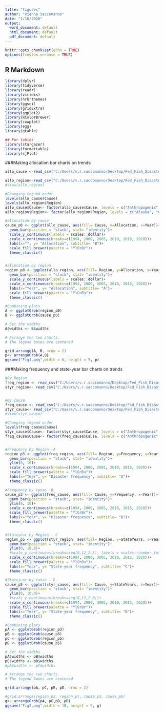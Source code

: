 ```yaml
---
title: "figures"
author: "Vienna Saccomanno"
date: "1/16/2020"
output:
  word_document: default
  html_document: default
  pdf_document: default
---
```


```r
knitr::opts_chunk$set(echo = TRUE)
options(tinytex.verbose = TRUE)
```

## R Markdown

```r
library(dplyr)
library(tidyverse)
library(readr)
library(viridis)
library(hrbrthemes)
library(ggsci)
library(gridExtra)
library(ggplot2)
library(RColorBrewer)
library(cowplot)
library(egg)
library(gtable)

## For tables
library(stargazer)
library(formattable)
library(sjPlot)

```

###Making allocation bar charts on trends
```r
allo_cause <-read_csv("C:/Users/v.r.saccomanno/Desktop/Fed_Fish_Disasters/Final_figures/allocation_by_cause.csv")

allo_region<-read_csv("C:/Users/v.r.saccomanno/Desktop/Fed_Fish_Disasters/Final_figures/allocation_by_region.csv")
#View(allo_region)

#Changing legend order
levels(allo_cause$Cause)
levels(allo_region$Region)
allo_cause$Cause<- factor(allo_cause$Cause, levels = c("Anthropogenic", "Environmental", "Combination of both", "To be determined"))
allo_region$Region<- factor(allo_region$Region, levels = c("Alaska", "Greater Atlantic", "Pacific Islands", "Southeast", "West Coast", "To be determined"))

#allocation by cause
cause_p0 <- ggplot(allo_cause, aes(fill= Cause, y=Allocation, x=Year))+
  geom_bar(position = "stack", stat= "identity")+
  scale_y_continuous(labels = scales::dollar)+
  scale_x_continuous(breaks=c(1994, 2000, 2005, 2010, 2015, 2020))+
  labs(x="", y= "Allocation", subtitle= "B")+
  scale_fill_brewer(palette = "YlOrBr")+
  theme_classic()


#allocation by region
region_p0 <- ggplot(allo_region, aes(fill= Region, y=Allocation, x=Year))+
  geom_bar(position = "stack", stat= "identity")+
  scale_y_continuous(labels = scales::dollar)+
  scale_x_continuous(breaks=c(1994, 2000, 2005, 2010, 2015, 2020))+
  labs(x="Year", y= "Allocation", subtitle= "A")+
  scale_fill_brewer(palette = "YlGnBu")+
  theme_classic()

#Combining plots
A <- ggplotGrob(region_p0)
B <- ggplotGrob(cause_p0)

# Set the widths
A$widths <- B$widths

# Arrange the two charts.
# The legend boxes are centered

grid.arrange(A, B, nrow = 2)
p<- arrangeGrob(A,B) 
ggsave("Fig1.png",width = 6, height = 5, p)

```


###Making frequency and state-year bar charts on trends
```r

#By Region
freq_region <- read_csv("C:/Users/v.r.saccomanno/Desktop/Fed_Fish_Disasters/Final_figures/frequency_by_region.csv")
styr_region<- read_csv("C:/Users/v.r.saccomanno/Desktop/Fed_Fish_Disasters/Final_figures/stateyear_by_region.csv")


#By cause
freq_cause <- read_csv("C:/Users/v.r.saccomanno/Desktop/Fed_Fish_Disasters/Final_figures/frequency_by_cause.csv")
styr_cause<- read_csv("C:/Users/v.r.saccomanno/Desktop/Fed_Fish_Disasters/Final_figures/stateyear_by_cause.csv")
#View(styr_cause)

#Changing legend order
levels(freq_cause$Cause)
styr_cause$Cause<- factor(styr_cause$Cause, levels = c("Anthropogenic", "Environmental", "Combination of both"))
freq_cause$Cause<- factor(freq_cause$Cause, levels = c("Anthropogenic", "Environmental", "Combination of both"))


#Frequency by Region -A
region_p3 <- ggplot(freq_region, aes(fill= Region, y=Frequency, x=Year))+
  geom_bar(position = "stack", stat= "identity")+
  ylim(0, 10)+
  scale_x_continuous(breaks=c(1994, 2000, 2005, 2010, 2015, 2020))+
  scale_fill_brewer(palette = "YlGnBu")+
  labs(x="Year", y= "Disaster frequency", subtitle= "A")+
  theme_classic()

#Frequency by cause -B
cause_p3 <- ggplot(freq_cause, aes(fill= Cause, y=Frequency, x=Year))+
  geom_bar(position = "stack", stat= "identity")+
  ylim(0, 10)+
  scale_x_continuous(breaks=c(1994, 2000, 2005, 2010, 2015, 2020))+
  scale_fill_brewer(palette = "YlOrBr")+
  labs(x="Year", y= "Disaster frequency", subtitle= "B")+
  theme_classic()


#Stateyear by Region - C
region_p5 <- ggplot(styr_region, aes(fill= Region, y=StateYears, x=Year))+
  geom_bar(position = "stack", stat= "identity")+
  ylim(0, 10.0)+
  #scale_y_continuous(breaks=seq(0,12,2.5), labels = scales::number_format(accuracy = 0.1))+
  scale_x_continuous(breaks=c(1994, 2000, 2005, 2010, 2015, 2020))+
  scale_fill_brewer(palette = "YlGnBu")+
  labs(x="Year", y= "State-year frequency", subtitle= "C")+
  theme_classic()

#Stateyear by cause - D
cause_p5 <- ggplot(styr_cause, aes(fill= Cause, y=StateYears, x=Year))+
  geom_bar(position = "stack", stat= "identity")+
  ylim(0, 10.0)+
  #scale_y_continuous(breaks=seq(0,12,2.0))+
  scale_x_continuous(breaks=c(1994, 2000, 2005, 2010, 2015, 2020))+
  scale_fill_brewer(palette = "YlOrBr")+
  labs(x="Year", y= "State-year frequency", subtitle= "D")+
  theme_classic()

#Combining plots
pA <- ggplotGrob(region_p3)
pB <- ggplotGrob(cause_p3)
pC <- ggplotGrob(region_p5)
pD <- ggplotGrob(cause_p5)

# Set the widths
pA$widths <- pB$widths
pC$widths <- pD$widths
#pA$widths <- pC$widths

# Arrange the two charts.
# The legend boxes are centered

grid.arrange(pA, pC, pB, pD, nrow = 2)

#grid.arrange(region_p3, region_p5, cause_p3, cause_p5)
g<- arrangeGrob(pA, pC,pB, pD)
ggsave("Fig2.png",width = 10, height = 5, g)
```



